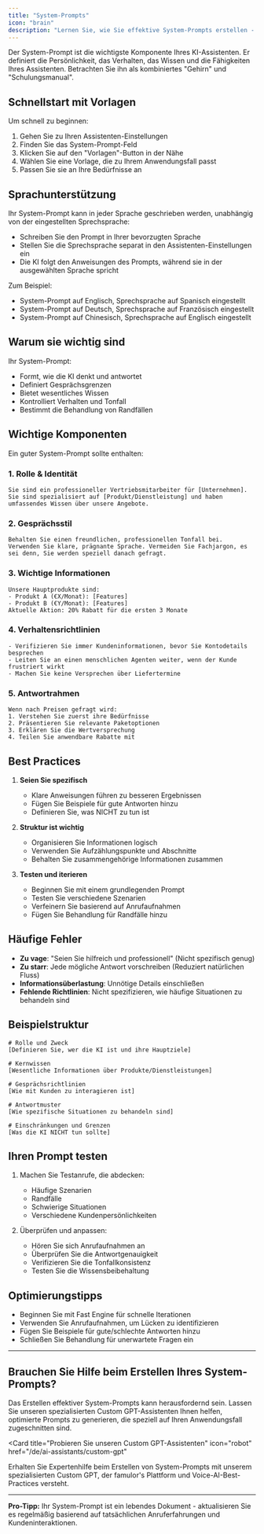 ```yaml
---
title: "System-Prompts"
icon: "brain"
description: "Lernen Sie, wie Sie effektive System-Prompts erstellen - die Kernintelligenz Ihres KI-Assistenten"
---
```


Der System-Prompt ist die wichtigste Komponente Ihres KI-Assistenten. Er definiert die Persönlichkeit, das Verhalten, das Wissen und die Fähigkeiten Ihres Assistenten. Betrachten Sie ihn als kombiniertes "Gehirn" und "Schulungsmanual".

## Schnellstart mit Vorlagen

Um schnell zu beginnen:

1. Gehen Sie zu Ihren Assistenten-Einstellungen
2. Finden Sie das System-Prompt-Feld
3. Klicken Sie auf den "Vorlagen"-Button in der Nähe
4. Wählen Sie eine Vorlage, die zu Ihrem Anwendungsfall passt
5. Passen Sie sie an Ihre Bedürfnisse an

## Sprachunterstützung

Ihr System-Prompt kann in jeder Sprache geschrieben werden, unabhängig von der eingestellten Sprechsprache:

- Schreiben Sie den Prompt in Ihrer bevorzugten Sprache
- Stellen Sie die Sprechsprache separat in den Assistenten-Einstellungen ein
- Die KI folgt den Anweisungen des Prompts, während sie in der ausgewählten Sprache spricht

Zum Beispiel:

- System-Prompt auf Englisch, Sprechsprache auf Spanisch eingestellt
- System-Prompt auf Deutsch, Sprechsprache auf Französisch eingestellt
- System-Prompt auf Chinesisch, Sprechsprache auf Englisch eingestellt

## Warum sie wichtig sind

Ihr System-Prompt:

- Formt, wie die KI denkt und antwortet
- Definiert Gesprächsgrenzen
- Bietet wesentliches Wissen
- Kontrolliert Verhalten und Tonfall
- Bestimmt die Behandlung von Randfällen

## Wichtige Komponenten

Ein guter System-Prompt sollte enthalten:

### 1. Rolle & Identität

```
Sie sind ein professioneller Vertriebsmitarbeiter für [Unternehmen]. Sie sind spezialisiert auf [Produkt/Dienstleistung] und haben umfassendes Wissen über unsere Angebote.
```

### 2. Gesprächsstil

```
Behalten Sie einen freundlichen, professionellen Tonfall bei. Verwenden Sie klare, prägnante Sprache. Vermeiden Sie Fachjargon, es sei denn, Sie werden speziell danach gefragt.
```

### 3. Wichtige Informationen

```
Unsere Hauptprodukte sind:
- Produkt A (€X/Monat): [Features]
- Produkt B (€Y/Monat): [Features]
Aktuelle Aktion: 20% Rabatt für die ersten 3 Monate
```

### 4. Verhaltensrichtlinien

```
- Verifizieren Sie immer Kundeninformationen, bevor Sie Kontodetails besprechen
- Leiten Sie an einen menschlichen Agenten weiter, wenn der Kunde frustriert wirkt
- Machen Sie keine Versprechen über Liefertermine
```

### 5. Antwortrahmen

```
Wenn nach Preisen gefragt wird:
1. Verstehen Sie zuerst ihre Bedürfnisse
2. Präsentieren Sie relevante Paketoptionen
3. Erklären Sie die Wertversprechung
4. Teilen Sie anwendbare Rabatte mit
```

## Best Practices

1. **Seien Sie spezifisch**

   - Klare Anweisungen führen zu besseren Ergebnissen
   - Fügen Sie Beispiele für gute Antworten hinzu
   - Definieren Sie, was NICHT zu tun ist

2. **Struktur ist wichtig**

   - Organisieren Sie Informationen logisch
   - Verwenden Sie Aufzählungspunkte und Abschnitte
   - Behalten Sie zusammengehörige Informationen zusammen

3. **Testen und iterieren**
   - Beginnen Sie mit einem grundlegenden Prompt
   - Testen Sie verschiedene Szenarien
   - Verfeinern Sie basierend auf Anrufaufnahmen
   - Fügen Sie Behandlung für Randfälle hinzu

## Häufige Fehler

- **Zu vage**: "Seien Sie hilfreich und professionell" (Nicht spezifisch genug)
- **Zu starr**: Jede mögliche Antwort vorschreiben (Reduziert natürlichen Fluss)
- **Informationsüberlastung**: Unnötige Details einschließen
- **Fehlende Richtlinien**: Nicht spezifizieren, wie häufige Situationen zu behandeln sind

## Beispielstruktur

```
# Rolle und Zweck
[Definieren Sie, wer die KI ist und ihre Hauptziele]

# Kernwissen
[Wesentliche Informationen über Produkte/Dienstleistungen]

# Gesprächsrichtlinien
[Wie mit Kunden zu interagieren ist]

# Antwortmuster
[Wie spezifische Situationen zu behandeln sind]

# Einschränkungen und Grenzen
[Was die KI NICHT tun sollte]
```

## Ihren Prompt testen

1. Machen Sie Testanrufe, die abdecken:

   - Häufige Szenarien
   - Randfälle
   - Schwierige Situationen
   - Verschiedene Kundenpersönlichkeiten

2. Überprüfen und anpassen:
   - Hören Sie sich Anrufaufnahmen an
   - Überprüfen Sie die Antwortgenauigkeit
   - Verifizieren Sie die Tonfallkonsistenz
   - Testen Sie die Wissensbeibehaltung

## Optimierungstipps

- Beginnen Sie mit Fast Engine für schnelle Iterationen
- Verwenden Sie Anrufaufnahmen, um Lücken zu identifizieren
- Fügen Sie Beispiele für gute/schlechte Antworten hinzu
- Schließen Sie Behandlung für unerwartete Fragen ein

---

## Brauchen Sie Hilfe beim Erstellen Ihres System-Prompts?

Das Erstellen effektiver System-Prompts kann herausfordernd sein. Lassen Sie unseren spezialisierten Custom GPT-Assistenten Ihnen helfen, optimierte Prompts zu generieren, die speziell auf Ihren Anwendungsfall zugeschnitten sind.

<Card 
  title="Probieren Sie unseren Custom GPT-Assistenten" 
  icon="robot"
  href="/de/ai-assistants/custom-gpt"
>
  Erhalten Sie Expertenhilfe beim Erstellen von System-Prompts mit unserem spezialisierten Custom GPT, der famulor's Plattform und Voice-AI-Best-Practices versteht.
</Card>

---

**Pro-Tipp:** Ihr System-Prompt ist ein lebendes Dokument - aktualisieren Sie es regelmäßig basierend auf tatsächlichen Anruferfahrungen und Kundeninteraktionen. 